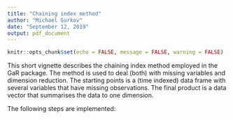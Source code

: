 ```yaml
---
title: "Chaining index method"
author: "Michael Gurkov"
date: "September 12, 2019"
output: pdf_document
---
```


```r
knitr::opts_chunk$set(echo = FALSE, message = FALSE, warning = FALSE)
```

This short vignette describes the chaining index method employed in the GaR package. The method is used to deal (both) with missing variables and dimension reduction. The starting points is a (time indexed) data frame with several variables that have missing observations. The final product is a data vector that summarises the data to one dimension.

The following steps are implemented:

\begin{enumerate}
  \item
  For each variable identify a time index of available observations.
  Get a unique list of those time indices
  \item
  For each time index filter the data frame for variables with non missing
  observations only. Get the first PCA component of the data (while keeping
  tabs of the number of variables used to calculate the component). Calculate
  the difference series of the first component.
  \item
  Apppend all the resulting series to one series by order of number of
  variables adding each time just the incremental (missing time index) data 

\end{enumerate}
